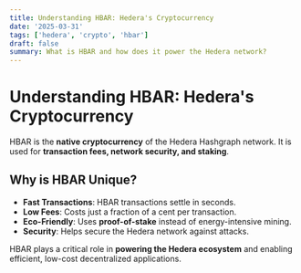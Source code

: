 ```yaml
---
title: Understanding HBAR: Hedera's Cryptocurrency
date: '2025-03-31'
tags: ['hedera', 'crypto', 'hbar']
draft: false
summary: What is HBAR and how does it power the Hedera network?
---
```


# Understanding HBAR: Hedera's Cryptocurrency

HBAR is the **native cryptocurrency** of the Hedera Hashgraph network. It is used for **transaction fees, network security, and staking**.

## Why is HBAR Unique?

- **Fast Transactions**: HBAR transactions settle in seconds.
- **Low Fees**: Costs just a fraction of a cent per transaction.
- **Eco-Friendly**: Uses **proof-of-stake** instead of energy-intensive mining.
- **Security**: Helps secure the Hedera network against attacks.

HBAR plays a critical role in **powering the Hedera ecosystem** and enabling efficient, low-cost decentralized applications.
